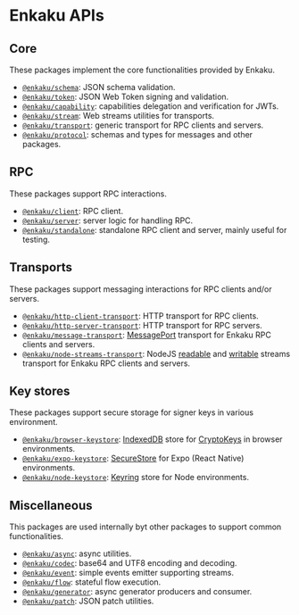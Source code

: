 # Enkaku APIs

## Core

These packages implement the core functionalities provided by Enkaku.

- [`@enkaku/schema`](./api/schema/index.md): JSON schema validation.
- [`@enkaku/token`](./api/token/index.md): JSON Web Token signing and validation.
- [`@enkaku/capability`](./api/capability/index.md): capabilities delegation and verification for JWTs.
- [`@enkaku/stream`](./api/stream/index.md): Web streams utilities for transports.
- [`@enkaku/transport`](./api/transport/index.md): generic transport for RPC clients and servers.
- [`@enkaku/protocol`](./api/protocol/index.md): schemas and types for messages and other packages.

## RPC

These packages support RPC interactions.

- [`@enkaku/client`](./api/client/index.md): RPC client.
- [`@enkaku/server`](./api/server/index.md): server logic for handling RPC.
- [`@enkaku/standalone`](./api/standalone/index.md): standalone RPC client and server, mainly useful for testing.

## Transports

These packages support messaging interactions for RPC clients and/or servers.

- [`@enkaku/http-client-transport`](./api/http-client-transport/index.md): HTTP transport for RPC clients.
- [`@enkaku/http-server-transport`](./api/http-server-transport/index.md): HTTP transport for RPC servers.
- [`@enkaku/message-transport`](./api/message-transport/index.md): [MessagePort](https://developer.mozilla.org/en-US/docs/Web/API/MessagePort) transport for Enkaku RPC clients and servers.
- [`@enkaku/node-streams-transport`](./api/node-streams-transport/index.md): NodeJS [readable](https://nodejs.org/api/stream.html#readable-streams) and [writable](https://nodejs.org/api/stream.html#writable-streams) streams transport for Enkaku RPC clients and servers.

## Key stores

These packages support secure storage for signer keys in various environment.

- [`@enkaku/browser-keystore`](./api/browser-keystore/index.md): [IndexedDB](https://developer.mozilla.org/en-US/docs/Web/API/IndexedDB_API) store for [CryptoKeys](https://developer.mozilla.org/en-US/docs/Web/API/CryptoKey) in browser environments.
- [`@enkaku/expo-keystore`](./api/expo-keystore/index.md): [SecureStore](https://docs.expo.dev/versions/latest/sdk/securestore/) for Expo (React Native) environments.
- [`@enkaku/node-keystore`](./api/node-keystore/index.md): [Keyring](https://github.com/hwchen/keyring-rs) store for Node environments.

## Miscellaneous

This packages are used internally byt other packages to support common functionalities.

- [`@enkaku/async`](./api/async/index.md): async utilities.
- [`@enkaku/codec`](./api/codec/index.md): base64 and UTF8 encoding and decoding.
- [`@enkaku/event`](./api/event/index.md): simple events emitter supporting streams.
- [`@enkaku/flow`](./api/flow/index.md): stateful flow execution.
- [`@enkaku/generator`](./api/generator/index.md): async generator producers and consumer.
- [`@enkaku/patch`](./api/patch/index.md): JSON patch utilities.